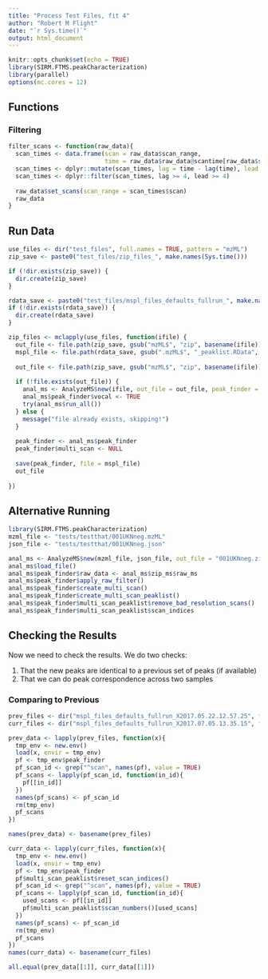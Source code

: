 ```yaml
---
title: "Process Test Files, fit 4"
author: "Robert M Flight"
date: "`r Sys.time()`"
output: html_document
---
```


```r
knitr::opts_chunk$set(echo = TRUE)
library(SIRM.FTMS.peakCharacterization)
library(parallel)
options(mc.cores = 12)
```

## Functions

### Filtering

```r
filter_scans <- function(raw_data){
  scan_times <- data.frame(scan = raw_data$scan_range, 
                           time = raw_data$raw_data@scantime[raw_data$scan_range])
  scan_times <- dplyr::mutate(scan_times, lag = time - lag(time), lead = lead(time) - time)
  scan_times <- dplyr::filter(scan_times, lag >= 4, lead >= 4)
  
  raw_data$set_scans(scan_range = scan_times$scan)
  raw_data
}
```


## Run Data

```r
use_files <- dir("test_files", full.names = TRUE, pattern = "mzML")
zip_save <- paste0("test_files/zip_files_", make.names(Sys.time()))

if (!dir.exists(zip_save)) {
  dir.create(zip_save)
}

rdata_save <- paste0("test_files/mspl_files_defaults_fullrun_", make.names(Sys.time()))
if (!dir.exists(rdata_save)) {
  dir.create(rdata_save)
}

zip_files <- mclapply(use_files, function(ifile) {
  out_file <- file.path(zip_save, gsub("mzML$", "zip", basename(ifile)))
  mspl_file <- file.path(rdata_save, gsub(".mzML$", "_peaklist.RData", basename(ifile)))
  
  out_file <- file.path(zip_save, gsub("mzML$", "zip", basename(ifile)))
  
  if (!file.exists(out_file)) {
    anal_ms <- AnalyzeMS$new(ifile, out_file = out_file, peak_finder = PeakFinder$new(raw_filter = filter_scans))
    anal_ms$peak_finder$vocal <- TRUE
    try(anal_ms$run_all())
  } else {
    message("file already exists, skipping!")
  }
  
  peak_finder <- anal_ms$peak_finder
  peak_finder$multi_scan <- NULL
  
  save(peak_finder, file = mspl_file)
  out_file
  
})
```

## Alternative Running

```r
library(SIRM.FTMS.peakCharacterization)
mzml_file <- "tests/testthat/001UKNneg.mzML"
json_file <- "tests/testthat/001UKNneg.json"

anal_ms <- AnalyzeMS$new(mzml_file, json_file, out_file = "001UKNneg.zip", peak_finder = PeakFinder$new(raw_filter = filter_scans))
anal_ms$load_file()
anal_ms$peak_finder$raw_data <- anal_ms$zip_ms$raw_ms
anal_ms$peak_finder$apply_raw_filter()
anal_ms$peak_finder$create_multi_scan()
anal_ms$peak_finder$create_multi_scan_peaklist()
anal_ms$peak_finder$multi_scan_peaklist$remove_bad_resolution_scans()
anal_ms$peak_finder$multi_scan_peaklist$scan_indices
```

## Checking the Results

Now we need to check the results. We do two checks:

1. That the new peaks are identical to a previous set of peaks (if available)
2. That we can do peak correspondence across two samples

### Comparing to Previous

```r
prev_files <- dir("mspl_files_defaults_fullrun_X2017.05.22.12.57.25", full.names = TRUE)
curr_files <- dir("mspl_files_defaults_fullrun_X2017.07.05.13.35.15", full.names = TRUE)

prev_data <- lapply(prev_files, function(x){
  tmp_env <- new.env()
  load(x, envir = tmp_env)
  pf <- tmp_env$peak_finder
  pf_scan_id <- grep("^scan", names(pf), value = TRUE)
  pf_scans <- lapply(pf_scan_id, function(in_id){
    pf[[in_id]]
  })
  names(pf_scans) <- pf_scan_id
  rm(tmp_env)
  pf_scans
})

names(prev_data) <- basename(prev_files)

curr_data <- lapply(curr_files, function(x){
  tmp_env <- new.env()
  load(x, envir = tmp_env)
  pf <- tmp_env$peak_finder
  pf$multi_scan_peaklist$reset_scan_indices()
  pf_scan_id <- grep("^scan", names(pf), value = TRUE)
  pf_scans <- lapply(pf_scan_id, function(in_id){
    used_scans <- pf[[in_id]]
    pf$multi_scan_peaklist$scan_numbers()[used_scans]
  })
  names(pf_scans) <- pf_scan_id
  rm(tmp_env)
  pf_scans
})
names(curr_data) <- basename(curr_files)
```

```r
all.equal(prev_data[[1]], curr_data[[1]])
```

